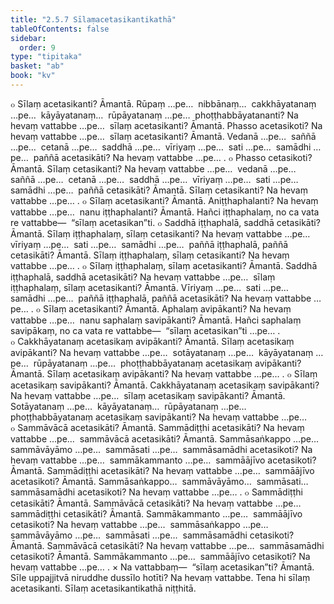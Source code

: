 ```yaml
---
title: "2.5.7 Sīlaṃacetasikantikathā"
tableOfContents: false
sidebar:
  order: 9
type: "tipitaka"
basket: "ab"
book: "kv"
---
```



<DynamicBreadcrumb />

<Division number="590" book="kv" bookNo="32" page="317">

<Paragraph number="1972" book="kv">
๐ Sīlaṃ acetasikanti? Āmantā. Rūpaṃ …pe…  nibbānaṃ…  cakkhāyatanaṃ …pe…  kāyāyatanaṃ…  rūpāyatanaṃ …pe…  phoṭṭhabbāyatananti? Na hevaṃ vattabbe …pe…  sīlaṃ acetasikanti? Āmantā. Phasso acetasikoti? Na hevaṃ vattabbe …pe…  sīlaṃ acetasikanti? Āmantā. Vedanā …pe…  saññā …pe…  cetanā …pe…  saddhā …pe…  vīriyaṃ …pe…  sati …pe…  samādhi …pe…  paññā acetasikāti? Na hevaṃ vattabbe …pe… .
</Paragraph>

<Paragraph number="1973" book="kv">
๐ Phasso cetasikoti? Āmantā. Sīlaṃ cetasikanti? Na hevaṃ vattabbe …pe…  vedanā …pe…  saññā …pe…  cetanā …pe…  saddhā …pe…  vīriyaṃ …pe…  sati …pe…  samādhi …pe…  paññā cetasikāti? Āmantā. Sīlaṃ cetasikanti? Na hevaṃ vattabbe …pe… .
</Paragraph>

</Division>
<Division number="591" book="kv" bookNo="32" page="317">

<Paragraph number="1974" book="kv">
๐ Sīlaṃ acetasikanti? Āmantā. Aniṭṭhaphalanti? Na hevaṃ vattabbe …pe…  nanu iṭṭhaphalanti? Āmantā. Hañci iṭṭhaphalaṃ, no ca vata re vattabbe—  “sīlaṃ acetasikan”ti.
</Paragraph>

<Paragraph number="1975" book="kv">
๐ Saddhā iṭṭhaphalā, saddhā cetasikāti? Āmantā. Sīlaṃ iṭṭhaphalaṃ, sīlaṃ cetasikanti? Na hevaṃ vattabbe …pe…  vīriyaṃ …pe…  sati …pe…  samādhi …pe…  paññā iṭṭhaphalā, paññā cetasikāti? Āmantā. Sīlaṃ iṭṭhaphalaṃ, sīlaṃ cetasikanti? Na hevaṃ vattabbe …pe… .
</Paragraph>

<Paragraph number="1976" book="kv">
๐ Sīlaṃ iṭṭhaphalaṃ, sīlaṃ acetasikanti? Āmantā. Saddhā iṭṭhaphalā, saddhā acetasikāti? Na hevaṃ vattabbe …pe…  sīlaṃ iṭṭhaphalaṃ, sīlaṃ acetasikanti? Āmantā. Vīriyaṃ …pe…  sati …pe…  samādhi …pe…  paññā iṭṭhaphalā, paññā acetasikāti? Na hevaṃ vattabbe …pe… .
</Paragraph>

</Division>
<Division number="592" book="kv" bookNo="32" page="318">

<Paragraph number="1977" book="kv">
๐ Sīlaṃ acetasikanti? Āmantā. Aphalaṃ avipākanti? Na hevaṃ vattabbe …pe…  nanu saphalaṃ savipākanti? Āmantā. Hañci saphalaṃ savipākaṃ, no ca vata re vattabbe—  “sīlaṃ acetasikan”ti …pe… .
</Paragraph>

<Paragraph number="1978" book="kv">
๐ Cakkhāyatanaṃ acetasikaṃ avipākanti? Āmantā. Sīlaṃ acetasikaṃ avipākanti? Na hevaṃ vattabbe …pe…  sotāyatanaṃ …pe…  kāyāyatanaṃ …pe…  rūpāyatanaṃ …pe…  phoṭṭhabbāyatanaṃ acetasikaṃ avipākanti? Āmantā. Sīlaṃ acetasikaṃ avipākanti? Na hevaṃ vattabbe …pe… .
</Paragraph>

<Paragraph number="1979" book="kv">
๐ Sīlaṃ acetasikaṃ savipākanti? Āmantā. Cakkhāyatanaṃ acetasikaṃ savipākanti? Na hevaṃ vattabbe …pe…  sīlaṃ acetasikaṃ savipākanti? Āmantā. Sotāyatanaṃ …pe…  kāyāyatanaṃ…  rūpāyatanaṃ …pe…  phoṭṭhabbāyatanaṃ acetasikaṃ savipākanti? Na hevaṃ vattabbe …pe…
</Paragraph>

</Division>
<Division number="593" book="kv" bookNo="32" page="318">

<Paragraph number="1980" book="kv">
๐ Sammāvācā acetasikāti? Āmantā. Sammādiṭṭhi acetasikāti? Na hevaṃ vattabbe …pe…  sammāvācā acetasikāti? Āmantā. Sammāsaṅkappo …pe…  sammāvāyāmo …pe…  sammāsati …pe…  sammāsamādhi acetasikoti? Na hevaṃ vattabbe …pe…  sammākammanto …pe…  sammāājīvo acetasikoti? Āmantā. Sammādiṭṭhi acetasikāti? Na hevaṃ vattabbe …pe…  sammāājīvo acetasikoti? Āmantā. Sammāsaṅkappo…  sammāvāyāmo…  sammāsati…  sammāsamādhi acetasikoti? Na hevaṃ vattabbe …pe… .
</Paragraph>

<Paragraph number="1981" book="kv">
๐ Sammādiṭṭhi cetasikāti? Āmantā. Sammāvācā cetasikāti? Na hevaṃ vattabbe …pe…  sammādiṭṭhi cetasikāti? Āmantā. Sammākammanto …pe…  sammāājīvo cetasikoti? Na hevaṃ vattabbe …pe…  sammāsaṅkappo …pe…  sammāvāyāmo …pe…  sammāsati …pe…  sammāsamādhi cetasikoti? Āmantā. Sammāvācā cetasikāti? Na hevaṃ vattabbe …pe…  sammāsamādhi cetasikoti? Āmantā. Sammākammanto …pe…  sammāājīvo cetasikoti? Na hevaṃ vattabbe …pe… .
</Paragraph>

</Division>
<Division number="594" book="kv" bookNo="32" page="319">

<Paragraph number="1982" book="kv">
× Na vattabbaṃ—  “sīlaṃ acetasikan”ti? Āmantā. Sīle uppajjitvā niruddhe dussīlo hotīti? Na hevaṃ vattabbe. Tena hi sīlaṃ acetasikanti.

</Paragraph>
</Division>

<Paragraph number="1983" type="center" book="kv">
Sīlaṃ acetasikantikathā niṭṭhitā.
</Paragraph>